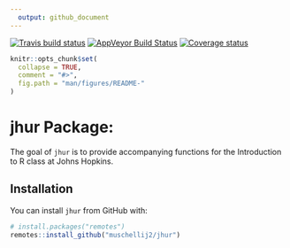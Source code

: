 ```yaml
---
  output: github_document
---
```


[![Travis build status](https://travis-ci.org/muschellij2/jhur.svg?branch=master)](https://travis-ci.org/muschellij2/jhur)
[![AppVeyor Build Status](https://ci.appveyor.com/api/projects/status/github/muschellij2/jhur?branch=master&svg=true)](https://ci.appveyor.com/project/muschellij2/jhur)
[![Coverage status](https://coveralls.io/repos/github/muschellij2/jhur/badge.svg?branch=master)](https://coveralls.io/r/muschellij2/jhur?branch=master)
<!-- README.md is generated from README.Rmd. Please edit that file -->

```r
knitr::opts_chunk$set(
  collapse = TRUE,
  comment = "#>",
  fig.path = "man/figures/README-"
)
```

# jhur Package: 
The goal of `jhur` is to provide accompanying functions for the Introduction to R class at Johns Hopkins.

## Installation

You can install `jhur` from GitHub with:

```r
# install.packages("remotes")
remotes::install_github("muschellij2/jhur")
```
